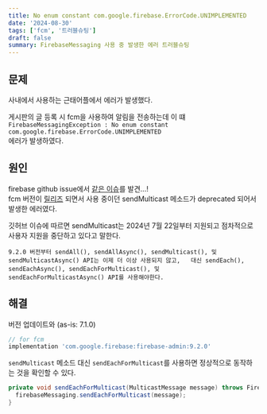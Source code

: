 ```yaml
---
title: No enum constant com.google.firebase.ErrorCode.UNIMPLEMENTED
date: '2024-08-30'
tags: ['fcm', '트러블슈팅']
draft: false
summary: FirebaseMessaging 사용 중 발생한 에러 트러블슈팅
---
```


## 문제

사내에서 사용하는 근태어플에서 에러가 발생했다.

게시판의 글 등록 시 fcm을 사용하여 알림을 전송하는데 이 떄  
`FirebaseMessagingException : No enum constant com.google.firebase.ErrorCode.UNIMPLEMENTED`  
에러가 발생하였다.

## 원인

firebase github issue에서 [같은 이슈](https://github.com/firebase/firebase-admin-java/issues/974)를 발견...!  
fcm 버전이 [릴리즈](https://firebase.google.com/support/release-notes/admin/java) 되면서 사용 중이던 sendMulticast 메소드가 deprecated 되어서 발생한 에러였다.  

깃허브 이슈에 따르면 sendMulticast는 2024년 7월 22일부터 지원되고 점차적으로 사용자 지원을 중단하고 있다고 말한다.

`
9.2.0 버전부터 sendAll(), sendAllAsync(), sendMulticast(), 및 sendMulticastAsync() API는 이제 더 이상 사용되지 않고,  
대신 sendEach(), sendEachAsync(), sendEachForMulticast(), 및 sendEachForMulticastAsync() API를 사용해야한다.
`

## 해결

버전 업데이트와 (as-is: 7.1.0)

```gradle
// for fcm
implementation 'com.google.firebase:firebase-admin:9.2.0'
```

`sendMulticast` 메소드 대신 `sendEachForMulticast`를 사용하면 정상적으로 동작하는 것을 확인할 수 있다.


```java
private void sendEachForMulticast(MulticastMessage message) throws FirebaseMessagingException {
  firebaseMessaging.sendEachForMulticast(message);
}
```